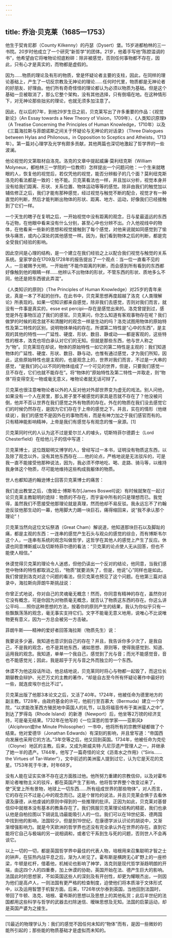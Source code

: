 ```yaml
---
---
---
```

title: 乔治·贝克莱（1685—1753）
---




他生于契肯尼郡（County Kilkenny）的丹瑟（Dysert）堡。15岁进都柏林的三一书院。20岁时他成立了一个研究“新哲学”的团体。21岁，他着手写他“陈腔滥调的书”，他希望由它将唯物论彻底粉碎：除非被感觉，否则任何事物都不存在，因此，只有心才是真实的，而物都是虚假的。

因为……物质的理论及有形的物质，曾是怀疑论者主要的支柱，因此，在同样的理论基础上，产生了一切反宗教及无神论的理论……任何时代里，物质都是无神论者的好朋友、好理由。他们所有奇奇怪怪的理论都认为必须以物质为基础。但是这个基础一旦被取消了，那么它整个架构，没有其他选择，只有倒塌在地。在这种情形下，对无神论那些拙劣的理论，也就无须多加注意了。



因此，在以后的7年，到他29岁生日之前，贝克莱写出了许多重要的作品：《视觉新论》（An Essay towards a New Theory of Vision，1709年）、《人类知识原理》（A Treatise Concerning the Principles of Human Knowledge，1710年）以及《三篇海拉斯与菲朗诺斯之间关于怀疑论与无神论的对话录》（Three Dialogues between Hylas and Philonous，in Opposition to Sceptics and Atheists，1713年）。第一篇对心理学及光学有颇多贡献，其他两篇也深切地激起了哲学界的一些波澜。

他论视觉的文第取材自洛克。洛克的文章中提起威廉·莫利纽克斯（William Molyneux，都柏林三一学院的一位教师）怎样提出一个问题问他：一个生来就瞎眼的人，恢复他的视觉后，若仅凭他的视觉，能否分辨骰子的几个面？莫利纽克斯洛克的看法都是一致的：他不能。贝克莱看法也一样，并且加以分析，视觉本身并没有给我们距离、形状、关系位置、物体运动等等的感觉。除非由我们的触觉加以辅佐修正之后，我们才能有那种感觉，经过视觉与触觉不断的配合，视觉才有一种直觉的判断，然后才能判断出物体的形状、距离、地方、运动，好像我们已经接触到了它们一样。

一个天生的瞎子在复明之后，一开始视觉中没有距离的观念，日与星最遥远的东西与近物，在他眼中看来没有什么分别，甚至心中也分辨不出。介入他视线中的物体，在他看来一些新的思想和视觉接触到了每个感觉，对他来说就如同感觉到了愉快与痛苦，或内心深处的其他感觉一样。因为，我们看到物体之后的判断，都是完全受我们经验的影响。



因此空间是心理的结构，是一个建立在我们经验之上以配合我们视觉与触觉的关系系统。皇家学会在1709及1728年的报告提出了一个观点：当一位一直看不见的人，一旦被赐予光明，一开始他“不能作距离的判断，而会感到所有看到的东西都好像触到他的眼睛一样……他辨认不出物体的形状，不管东西的形状、质地多么不同，他还是把东西彼此弄混”。

《人类知识的原则》（The Principles of Human Knowledge）对25岁的青年来说，真是一本了不起的创作。在此书中，贝克莱思想再度超越了洛克《人类理解论》所表现的。如果一切知识都来自感觉，除非我们去感觉，否则对我们而言，就没有一件事是真实的，esse est percipi—存在是感觉出来的。洛克曾提到过，感觉是外在事物压迫了我们的感官。贝克莱问，你怎么知道有客观事物存在呢？我们做梦的时候的观念就不和清醒时的观念一样是生动的吗？洛克试图用物体的原始特性及第二特性的区别，说明物体单纯的存在。所谓第二特性是“心中的东西”，是主观的其他的特性——广延性、硬度、形状、数目、静或动——都是客观的，这些特性的根本，洛克也坦白承认对它们的无知。但就是那些东西，他与世人称之为“物”。贝克莱现在却说，物体的原始特性一如它的第二特性是主观的：我们知道物体的广延性、硬度、形状、数目、静与动，也惟有通过感觉，才为我们所知，因此，这些原始特性也是主观的，也是观念上的，世界对我们而言，不过是一大串的感觉，“是我们的心以不同的物体组成了一个可见的世界，但是，只要我们感觉一旦不存在，它们也就不能存在”。将“物体的”原始特性及第二特性一并取走，则“物体”将变得空无一物或毫无意义，唯物论者就无话可辩了。

贝克莱也很注意唯物论者以外的人反对他对外部世界变为虚无的戏法。别人问他，如果没有一个人在房里，那么房子里不被感觉的家具是否就不存在了？他没被问倒，他并不否认世界在我们感觉之外有物质的存在。外在的物质在我们没去感觉它们的时候仍然存在，是因为它们存在于上帝的感觉之下。并且，实在的情形（他继续说），我们的感觉不是因外在的事物而有，而是有神力加之于我们感官而有的。只有精神能影响精神，上帝是我们有感觉与有观念的惟一泉源。[1]

贝克莱同时代的人认为这不过是爱尔兰人的噱头，切斯特菲尔德爵士（Lord Chesterfield）在给他儿子的信中写道：

贝克莱博士，这位既聪明又博学的人，曾经写过一本书，证明没有物质这东西，以及除了观念以外，没有其他东西存在……他的论点，严格地说是无法驳斥的，可是我一直不能接受他那种说法，因为，我必须不停地吃、喝、走路、骑马等，以维持我身体这个物质，尽可能地维持这些构成我躯体的物质。



世人也都知道约翰逊博士回答贝克莱博士的痛苦：

我们走出教堂之后，（詹姆士·博斯韦尔[James Boswell]说）有时候就聚在一起讨论贝克莱主教聪明的诡辩：物质的不存在，而宇宙中所有的只是理想而已。我觉得，虽然我们不愿接受他那理论就是真理，然而他却不易反驳。我永远忘不了约翰逊反驳他那生动的一幕，他用脚大力踢一块巨石，痛得缩回来，说“我不承认那个理论”！



贝克莱当然向这位文坛祭酒（Great Cham）解说道，他知道那块巨石以及脚趾的痛，都是主观的东西：一连串的感觉产生石头与观众的感觉的综合，而有博斯韦尔这个人，一连串有系统的观念叫做哲学，这哲学在其他人的感觉上产生了反应。休谟也同意博斯威以及切斯特菲尔德的看法：“贝克莱的论点使人无从回答，但也不能使人相信。”

休谟觉得贝克莱的理论令人迷惑，但他仍读出一个反对的结论，他同意，当我们感觉中物体的特性都取消之后，“物质”就要消失了，但是，他说“心”同样也是如此。我们曾提到洛克对这个问题的看法，但贝克莱也预见了这个问题。在他第三篇对话录中，海拉斯向菲朗牛斯挑战说：

你曾正式地说，你对自己的灵魂毫无概念！然而，你同意有精神的存在，虽然你对它没有概念，可是你因为对物质毫无概念，就否认了物质这东西的存在。你这么讲公平吗……照你这种思想的方法，按着你的原则产生的结果，我认为你似乎只有一些飘飘荡荡的观念，毫无事实支持它们。文字不能毫无意义地用，说唯心不比说唯物更有意义，因为一方总会被另一方击破。



菲朗牛斯——精神的爱好者回答海拉斯（物质先生）说：

我要说多少遍，我知道也意识到自己的存在？并且，我告诉你多少次了，是我自己，不是我的观念，也不是其他东西，诸如思想、原则等，使得我感觉到、知道、运用我的观念。我知道，单单一个我自己，感觉到了光与音；而光不能感觉音，音也不能感觉光；因此，我是超乎于光与音之外而独立的一个东西。



休谟不为他这段话所动，他总结地说，贝克莱同时将心与物都一起毁了，而这位长期替教会辩护、光芒万丈的主教的著作，“却是自古至今所有怀疑论著作中最好的一些，就连皮埃尔也比不过”。

贝克莱出版了他那3本论文之后，又活了40年。1724年，他被任命为德里地方的副主教。1728年，由政府基金的许可，他航行至百慕大（Bermuda）建立一个学院，“以求能改革西方殖民地中英国人的礼节，以及将福音传布于美洲蛮人之中”。到达了罗得岛（Rhode Island）的新港（Newport）后，他坐等2万镑的经济支持，可是毫无结果。1732年在他写的《一位深思的哲学家——亚斯风》（Alciphron或the Minute Philosopher）一书中，他将所有的宗教怀疑都做了个结束。他对爱德华（Jonathan Edwards）有深刻的影响，并且曾写道：“帝国西向发展也采用它的方法。”3年空等之后，他又回到英国。1734年，他被任命为克伦（Cloyne）地区的主教。后来，又成为斯威夫特·凡尼莎遗产管理人之一，并继承了她一半的遗产。1744年，他写了一篇奇怪的论文《沥青水之作用》（“Siris……the Virtues of Tar-Water”），文中前述的美洲蛮人提到过它，认为它是天花的克星。1753年死于牛津，时年68岁。

没有人能在证实实体不存在这方面胜过他。他所努力重建的宗教信仰，以及对霍布斯论者唯物主义的驳斥，都在英国产生了影响，他将哲学界整个改变过来了，使“天堂上所有景物，地球上一切东西……所有组成世界的那些物体”，对人而言，它的存在只不过是心中的观念而已。这是个冒险的说法，并且贝克莱会惧于去看休谟及康德，从他虔诚的原则中得到的一些推理的批评。正因为如此，贝克莱对基督信仰中就根本没有基本的教条存在了。我们佩服贝克莱理论结构的精密，我们也承认他是自柏拉图以下胡说乱诌最能吸引人的一位。我们可以在18世纪英、德两国中找到他的影响，法国较少。但是到19世纪，在康德学派认识论的胡说中，又渐渐增强影响力。就是今天欧洲的哲学界也还没有完全承认外在世界的存在。直到它能将它自己与极端的另一说相调和，或者它干系到生与死的问题，否则世人不会再谈它。

以上一切的一切，都是英国哲学界中最佳的代表人物，培根用来召集聪明才智之士的钟声，在狂热内战平息之后，渐为人听见了。霍布斯是横跨无心旷野上的一座桥梁，牛顿是杠杆，借着他，机械论也影响了神学，洛克则是现代哲学渐趋明朗的开端，由这四个人的四重奏，加上休谟的协助，英国开始在法、德产生巨大的影响。法国此时的思想家，不如英国这些人的深刻及有开创性，却更为耀眼杰出，一则因为他们是高卢人，一则法国有更严格的检查制度，迫使他们将本质溶于文体形式中，以及运用智慧于机智方面。后来，1726年伏尔泰到英国，当他回到法国时，带回了牛顿、洛克、培根、霍布斯的思想以及思想上的其他私货；此后半世纪的法国都用这些科学与哲学的武器去扫除迷信、暧昧思想及无知。法国的启蒙运动，却是英国产婆为之接生。



* * *



[1]最近的物理学认为：我们的感觉不因任何未知的“物体”而有，是因一些微妙的能所引起的；那些能的物质基础才是虚拟而未知的。